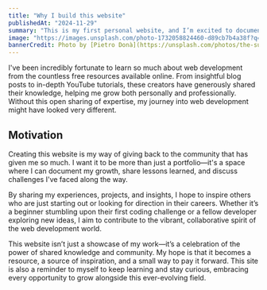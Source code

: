 ```yaml
---
title: "Why I build this website"
publishedAt: "2024-11-29"
summary: "This is my first personal website, and I’m excited to document my journey in web development."
image: "https://images.unsplash.com/photo-1732058824460-d89cb7b4a38f?q=80&w=2072&auto=format&fit=crop&ixlib=rb-4.0.3&ixid=M3wxMjA3fDB8MHxwaG90by1wYWdlfHx8fGVufDB8fHx8fA%3D%3D"
bannerCredit: Photo by [Pietro Donà](https://unsplash.com/photos/the-sun-is-setting-over-a-beach-with-mountains-in-the-background-rPFwyWaie7w)
---
```


I've been incredibly fortunate to learn so much about web development from the countless free resources available online. From insightful blog posts to in-depth YouTube tutorials, these creators have generously shared their knowledge, helping me grow both personally and professionally. Without this open sharing of expertise, my journey into web development might have looked very different.

## Motivation

Creating this website is my way of giving back to the community that has given me so much. I want it to be more than just a portfolio—it's a space where I can document my growth, share lessons learned, and discuss challenges I've faced along the way.

By sharing my experiences, projects, and insights, I hope to inspire others who are just starting out or looking for direction in their careers. Whether it’s a beginner stumbling upon their first coding challenge or a fellow developer exploring new ideas, I aim to contribute to the vibrant, collaborative spirit of the web development world.

This website isn’t just a showcase of my work—it’s a celebration of the power of shared knowledge and community. My hope is that it becomes a resource, a source of inspiration, and a small way to pay it forward. This site is also a reminder to myself to keep learning and stay curious, embracing every opportunity to grow alongside this ever-evolving field.
